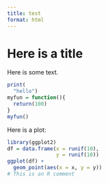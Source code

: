```yaml
---
title: test
format: html
---
```


# Here is a title

Here is some text.

```r
print(
  "hello")
myfun = function(){
  return(100)
}
myfun()
```

Here is a plot:

```r
library(ggplot2)
df = data.frame(x = runif(10),
                y = runif(10))
ggplot(df) +
  geom_point(aes(x = x, y = y))
# This is an R comment
```

<!-- Not sure how to get the full LSP  -->
<!-- functionality (code styling etc) within -->
<!-- an r code chunk. -->

